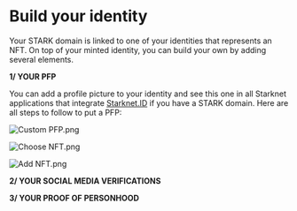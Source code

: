 # Build your identity

Your STARK domain is linked to one of your identities that represents an NFT. On top of your minted identity, you can build your own by adding several elements. 

**1/ YOUR PFP**

You can add a profile picture to your identity and see this one in all Starknet applications that integrate [Starknet.ID](http://Starknet.ID) if you have a STARK domain. Here are all steps to follow to put a PFP:

![Custom PFP.png](https://prod-files-secure.s3.us-west-2.amazonaws.com/b7f7f283-89cc-461e-8346-69f3510d0d81/c7125a03-19e2-430f-9197-46e108f62d5f/Custom_PFP.png)

![Choose NFT.png](https://prod-files-secure.s3.us-west-2.amazonaws.com/b7f7f283-89cc-461e-8346-69f3510d0d81/b8953e2a-2563-4367-a387-317b734f5098/Choose_NFT.png)

![Add NFT.png](https://prod-files-secure.s3.us-west-2.amazonaws.com/b7f7f283-89cc-461e-8346-69f3510d0d81/26ad20d5-f755-4938-b796-e686d779c1dd/Add_NFT.png)

**2/ YOUR SOCIAL MEDIA VERIFICATIONS**

**3/ YOUR PROOF OF PERSONHOOD**